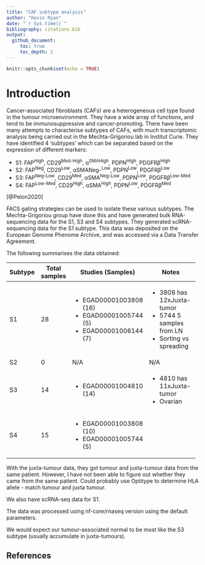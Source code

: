 ```yaml
---
title: "CAF subtype analysis"
author: "Kevin Ryan"
date: "`r Sys.time()`"
bibliography: citations.bib
output: 
  github_document:
     toc: true
     toc_depth: 2 
---
```


```r
knitr::opts_chunk$set(echo = TRUE)
```

# Introduction

Cancer-associated fibroblasts (CAFs) are a heterogeneous cell type found in the tumour microenvironment. They have a wide array of functions, and tend to be immunosuppressive and cancer-promoting. There have been many attempts to characterise subtypes of CAFs, with much transcriptomic analysis being carried out in the Mechta-Grigoriou lab in Institut Curie. They have identified 4 'subtypes' which can be separated based on the expression of different markers:

 -  S1: FAP^High^, CD29^Med-High^, α^SMAHigh^, PDPN^High^, PDGFRβ^High^
 -  S2: FAP^Neg^, CD29^Low^, αSMANeg-^Low^, PDPN^Low^, PDGFRβ^Low^
 -  S3: FAP^Neg-Low^, CD29^Med^, αSMA^Neg-Low^, PDPN^Low^, PDGFRβ^Low-Med^
 -  S4: FAP^Low-Med^, CD29^High^, αSMA^High^, PDPN^Low^, PDGFRβ^Med^

[@Pelon2020]

FACS gating strategies can be used to isolate these various subtypes. The Mechta-Grigoriou group have done this and have generated bulk RNA-sequencing data for the S1, S3 and S4 subtypes. They generated scRNA-sequencing data for the S1 subtype. This data was deposited on the European Genome Phenome Archive, and was accessed via a Data Transfer Agreement.

The following summarises the data obtained:

+---------------+---------------+-----------------------+-------------------------------+
| Subtype       | Total samples | Studies (Samples)     |  Notes                        |
+===============+===============+=======================+===============================+
| S1            |  28           | - EGAD00001003808 (16)| -  3808 has 12xJuxta-tumor    |
|               |               | - EGAD00001005744 (5) | -  5744 5 samples from LN     |
|               |               | - EGAD00001006144 (7) | -  Sorting vs spreading       |
+---------------+---------------+-----------------------+-------------------------------+
| S2            | 0             | N/A                   | N/A                           |
|               |               |                       |                               |
+---------------+---------------+-----------------------+-------------------------------+
| S3            | 14            | - EGAD00001004810 (14)| -  4810 has 11xJuxta-tumor    |
|               |               |                       | -  Ovarian                    |
+---------------+---------------+-----------------------+-------------------------------+
| S4            | 15            | - EGAD00001003808 (10)| -  3808 has 9xJuxta-tumor     |
|               |               | - EGAD00001005744 (5) | -  5744 5 samples from LN     |
+---------------+---------------+-----------------------+-----------------------+

With the juxta-tumour data, they got tumour and juxta-tumour data from the same patient. However, I have not been able to figure out whether they came from the same patient. Could probably use Optitype to determine HLA allele - match tumour and juxta tumour.

We also have scRNA-seq data for S1.

The data was processed using nf-core/rnaseq version using the default parameters. 

We would expect our tumour-associated normal to be most like the S3 subtype (usually accumulate in juxta-tumours).

## References
